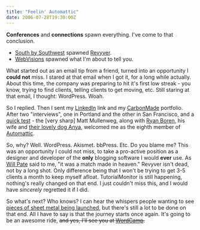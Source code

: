 ```yaml
---
title: "Feelin' Automattic"
date: 2006-07-28T19:30:00Z
---
```


**Conferences** and **connections** spawn everything. I've come to that conclusion.

*   [South by Southwest][1] spawned [Revyver][2].
*   [WebVisions][3] spawned what I'm about to tell you.

What started out as an email tip from a friend, turned into an opportunity I **could not** miss. I stared at that email when I got it, for a long while actually. About this time, the company was preparing to hit it's first low streak - you know, trying to find clients, telling clients to get moving, etc. Still staring at that email, I thought: WordPress. Woah.

So I replied. Then I sent my [LinkedIn][4] link and my [CarbonMade][5] portfolio. After two "interviews", one in Portland and the other in San Francisco, and a [quick test][6] - the [very sharp] Matt Mullenweg, along with <a href="http://boren.nu" rel="colleague met">Ryan Boren</a>, his wife and [their lovely dog Anya][7], welcomed me as the eighth member of [Automattic][8].

So, why? Well. WordPress. Akismet. bbPress. Etc. Do you blame me? This was an opportunity I could not miss, to take a pro-active position as a designer and developer of the **only** blogging software I would **ever** use. As [Will Pate][9] said to me, "it was a match made in heaven." Revyver isn't dead, not by a long shot. Only difference being that I won't be trying to get 3-5 clients a month to keep myself afloat. TutorialMonitor is still happening, nothing's really changed on that end. I just couldn't miss this, and I would have *sincerely* regretted it if I did.

So what's next? Who knows? I can hear the whispers people wanting to see [pieces of sheet metal being launched][10], but there's still a lot to be done on that end. All I have to say is that the journey starts once again. It's going to be an awesome ride, <del>and yes, I'll see you at <a href="http://wordcamp.org">WordCamp</a>.</del>

[1]: http://sxsw.com/
[2]: http://revyver.com/
[3]: http://webvisionsevent.com/
[4]: http://linkedin.com/in/bryanveloso/
[5]: http://bryanveloso.carbonmade.com/
[6]: http://wordpress.com/blog/2006/07/27/new-admin-bar/
[7]: http://www.flickr.com/photos/ryanboren/sets/72157594180059607/
[8]: http://automattic.com/
[9]: http://willpate.org/
[10]: http://brokenkode.com/shuttle/

